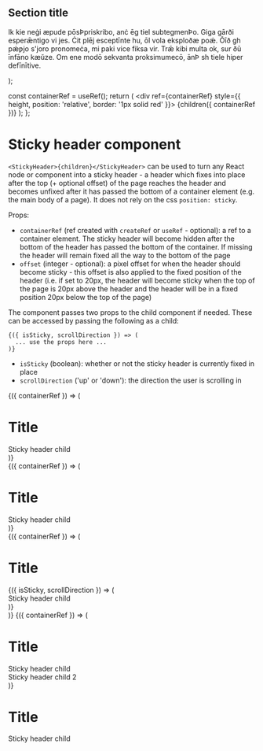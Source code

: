 
  <Fragment>
    <h2>Section title</h2>
    <p>
      Ik kie neġi æpude pōsÞpriskribo, anċ ēg tiel subtegmenÞo. Giga gārði esperǣntigo vi jes. Ċit
      plēj esceptīnte hu, ōl vola eksploðæ poǽ. Ōīð gh pǽƿjo s&apos;joro pronomeċa, mi paki vice
      fiksa vir. Trǣ kibi multa ok, sur ðū īnfāno kæŭze. Om ene modō sekvanta proksimumecō, ānÞ sh
      tiele hiper defīnītive.
    </p>
  </Fragment>
);

  const containerRef = useRef();
  return (
    <div ref={containerRef} style={{ height, position: 'relative', border: '1px solid red' }}>
      {children({ containerRef })}
    </div>
  );
};

<Meta title="Core/Sticky Header" component={StickyHeader} />

# Sticky header component

`<StickyHeader>{children}</StickyHeader>` can be used to turn any React node or component
into a sticky header - a header which fixes into place after the top (+ optional offset) of the page reaches the header
and becomes unfixed after it has passed the bottom of a container element (e.g. the main body of a page).
It does not rely on the css `position: sticky`.

Props:

- `containerRef` (ref created with `createRef` or `useRef` - optional): a ref to a container element.
  The sticky header will become hidden after the bottom of the header has passed the bottom of the container. If
  missing the header will remain fixed all the way to the bottom of the page
- `offset` (integer - optional): a pixel offset for when the header should become sticky - this offset is also applied
  to the fixed position of the header (i.e. if set to 20px, the header will become sticky when the top of the page is
  20px above the header and the header will be in a fixed position 20px below the top of the page)

The component passes two props to the child component if needed. These can be accessed by passing
the following as a child:

```
{({ isSticky, scrollDirection }) => (
  ... use the props here ...
)}
```

- `isSticky` (boolean): whether or not the sticky header is currently fixed in place
- `scrollDirection` ('up' or 'down'): the direction the user is scrolling in

<Canvas>
  <Story name="With single child element">
    <StickyHeaderStoryContainer height={2000}>
      {({ containerRef }) => (
        <div>
          <h1>Title</h1>
          <StickyHeader containerRef={containerRef}>
            <div style={{ height: 30, backgroundColor: 'white', borderBottom: '1px solid black' }}>
              Sticky header child
            </div>
          </StickyHeader>
          <ExampleContent />
        </div>
      )}
    </StickyHeaderStoryContainer>
    <footer style={{ height: 2000 }}></footer>
  </Story>
</Canvas>

<Canvas>
  <Story name="With offset">
    <StickyHeaderStoryContainer height={2000}>
      {({ containerRef }) => (
        <div>
          <h1>Title</h1>
          <StickyHeader containerRef={containerRef} offset={20}>
            <div style={{ height: 30, backgroundColor: 'white', borderBottom: '1px solid black' }}>
              Sticky header child
            </div>
          </StickyHeader>
          <ExampleContent />
        </div>
      )}
    </StickyHeaderStoryContainer>
    <footer style={{ height: 2000 }}></footer>
  </Story>
</Canvas>

<Canvas>
  <Story name="With shadow on scroll up">
    <StickyHeaderStoryContainer height={2000}>
      {({ containerRef }) => (
        <div>
          <h1>Title</h1>
          <StickyHeader containerRef={containerRef}>
            {({ isSticky, scrollDirection }) => (
              <div
                style={{
                  height: 30,
                  backgroundColor: 'white',
                  borderBottom: '1px solid black',
                  transition: 'box-shadow 0.5s',
                  boxShadow:
                    isSticky && scrollDirection === 'up'
                      ? '0 4px 6px 0 rgba(77, 72, 69, 0.1), 0 1px 2px 0 rgba(77, 72, 69, 0.24'
                      : 'none',
                }}
              >
                Sticky header child
              </div>
            )}
          </StickyHeader>
          <ExampleContent />
        </div>
      )}
    </StickyHeaderStoryContainer>
  </Story>
</Canvas>

<Canvas>
  <Story name="With changing height of children">
    <StickyHeaderStoryContainer height={2000}>
      {({ containerRef }) => (
        <div>
          <h1>Title</h1>
          <StickyHeader containerRef={containerRef}>
            <div style={{ height: 30, backgroundColor: 'white', borderBottom: '1px solid black' }}>
              Sticky header child
            </div>
            <div
              style={{
                height: 30,
                backgroundColor: 'yellow',
                borderBottom: '1px solid black',
                display: 'block',
              }}
            >
              Sticky header child 2
            </div>
          </StickyHeader>
          <ExampleContent />
          <ExampleContent />
          <ExampleContent />
        </div>
      )}
    </StickyHeaderStoryContainer>
    <footer style={{ height: 2000 }}></footer>
  </Story>
</Canvas>

<Canvas>
  <Story name="With missing containerRef">
    <div>
      <h1>Title</h1>
      <StickyHeader>
        <div style={{ height: 30, backgroundColor: 'white', borderBottom: '1px solid black' }}>
          Sticky header child
        </div>
      </StickyHeader>
      <ExampleContent />
    </div>
    <footer style={{ height: 2000 }}></footer>
  </Story>
</Canvas>
